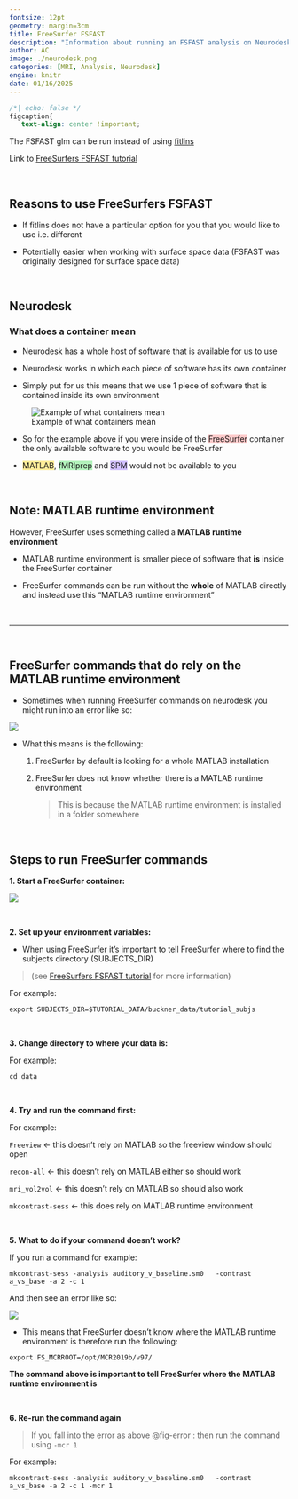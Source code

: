```yaml
---
fontsize: 12pt
geometry: margin=3cm
title: FreeSurfer FSFAST 
description: "Information about running an FSFAST analysis on Neurodesk"
author: AC
image: ./neurodesk.png
categories: [MRI, Analysis, Neurodesk]
engine: knitr
date: 01/16/2025
---
```


```css
/*| echo: false */
figcaption{
   text-align: center !important;
```

::: callout-note
The FSFAST glm can be run instead of using [fitlins](link%20to%20fitlins)

Link to [FreeSurfers FSFAST tutorial](https://surfer.nmr.mgh.harvard.edu/fswiki/FsFastTutorialV5.1/FsFastFirstLevel)
:::

 

## Reasons to use FreeSurfers FSFAST

-   If fitlins does not have a particular option for you that you would like to use i.e. different

-   Potentially easier when working with surface space data (FSFAST was originally designed for surface space data)

 

## Neurodesk

### What does a container mean

-   Neurodesk has a whole host of software that is available for us to use

-   Neurodesk works in which each piece of software has its own container

-   Simply put for us this means that we use 1 piece of software that is contained inside its own environment

![Example of what containers mean](./neurodesk_eg.png){fig-align="center"}

-   So for the example above if you were inside of the [FreeSurfer]{style="background-color: #ffc9c9;"} container the only available software to you would be FreeSurfer

-   [MATLAB]{style="background-color: #ffec99;"}, [fMRIprep]{style="background-color: #b2f2bb;"} and [SPM]{style="background-color: #d0bfff;"} would not be available to you

 

::: callout-note
## Note: MATLAB runtime environment

However, FreeSurfer uses something called a **MATLAB runtime environment**

-   MATLAB runtime environment is smaller piece of software that **is** inside the FreeSurfer container

-   FreeSurfer commands can be run without the **whole** of MATLAB directly and instead use this "MATLAB runtime environment"
:::

 

------------------------------------------------------------------------

 

## FreeSurfer commands that do rely on the MATLAB runtime environment

-   Sometimes when running FreeSurfer commands on neurodesk you might run into an error like so:

![](./freesurfer_matlab_error.PNG){fig-align="center"}

-   What this means is the following:

    1.  FreeSurfer by default is looking for a whole MATLAB installation

    2.  FreeSurfer does not know whether there is a MATLAB runtime environment

        > This is because the MATLAB runtime environment is installed in a folder somewhere

 

## Steps to run FreeSurfer commands

**1. Start a FreeSurfer container:**

![](./start_freesurfer.PNG){fig-align="center"}

 

**2. Set up your environment variables:**

-   When using FreeSurfer it's important to tell FreeSurfer where to find the subjects directory (SUBJECTS_DIR)

> (see [FreeSurfers FSFAST tutorial](https://surfer.nmr.mgh.harvard.edu/fswiki/FsFastTutorialV5.1/FsFastFirstLevel) for more information)

For example:

`export SUBJECTS_DIR=$TUTORIAL_DATA/buckner_data/tutorial_subjs`

 

**3. Change directory to where your data is:**

For example:

`cd data`

 

**4. Try and run the command first:**

For example:

`Freeview` ← this doesn't rely on MATLAB so the freeview window should open

`recon-all` ← this doesn't rely on MATLAB either so should work

`mri_vol2vol` ← this doesn't rely on MATLAB so should also work

`mkcontrast-sess` ← this does rely on MATLAB runtime environment

 

**5. What to do if your command doesn't work?**

If you run a command for example:

`mkcontrast-sess -analysis auditory_v_baseline.sm0   -contrast a_vs_base -a 2 -c 1`

And then see an error like so:

![](./freesurfer_matlab_error.PNG){#fig-error}

-   This means that FreeSurfer doesn't know where the MATLAB runtime environment is therefore run the following:

`export FS_MCRROOT=/opt/MCR2019b/v97/`

**The command above is important to tell FreeSurfer where the MATLAB runtime environment is**

 

**6. Re-run the command again**

> If you fall into the error as above @fig-error : then run the command using `-mcr 1`

For example:

`mkcontrast-sess -analysis auditory_v_baseline.sm0   -contrast a_vs_base -a 2 -c 1 -mcr 1`
